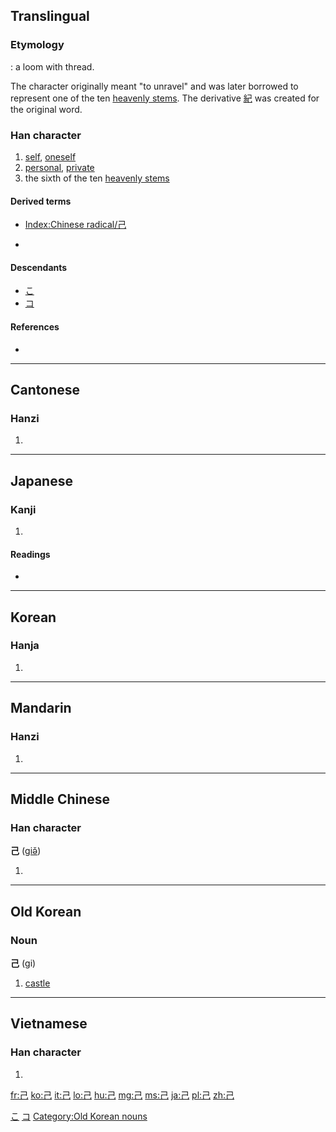 {{also|已|巳}}
==Translingual==
{{stroke order|strokes=3}}
{{stroke order|type=animate}}

===Etymology===
{{liushu|p}}: a loom with thread.

The character originally meant "to unravel" and was later borrowed to represent one of the ten [[w:Heavenly Stems|heavenly stems]]. The derivative [[紀]] was created for the original word.

===Han character===
{{Han char|rn=49|rad=己|as=00|sn=3|four=1771<sub>7</sub>|canj=尸山 (SU)}}

# [[self]], [[oneself]]
# [[personal]], [[private]]
# the sixth of the ten [[w:Heavenly Stems|heavenly stems]]

====Derived terms====
* [[Index:Chinese radical/己]]
* {{Jpan|[[包]]}} {{qualifier|Japanese form}}

====Descendants====
* [[こ]]
* [[コ]]

====References====
* {{Han ref|kx=0326.090|dkj=08742|dj=0630.100|hdz=20983.050|uh=5DF1|ud=24049|bh=A476|bd=42102}}

[[Category:Han characters from which hiragana were derived|こ]]
[[Category:Han characters from which katakana were derived|コ]]

----

==Cantonese==

===Hanzi===
{{yue-hanzi|jyut=[[gei2]]|y=[[gei2]]}}

# {{defn|lang=yue|sort=己00}}

----

==Japanese==

===Kanji===
{{ja-kanji|grade=6|rs=己00}}

# {{defn|lang=ja|sort=己00}}

====Readings====

* {{ja-readings|on=[[き]] (ki), [[こ]] (ko)|kun=[[おのれ]] (onore), [[つちのと]] (tsuchinoto)}}

----

==Korean==

===Hanja===
{{ko-hanja|hangeul=기|rv=gi|mr=ki}}

# {{defn|lang=ko|sort=己00}}

----

==Mandarin==

===Hanzi===
{{cmn-hanzi|pin=[[jǐ]] ([[ji3]])|wg=chi<sup>3</sup>}}

# {{defn|lang=cmn|sort=己00}}

----

==Middle Chinese==

===Han character===
'''己''' ([[giə̌]])

# {{defn|lang=zhx-mid|sort=己00}}

----

==Old Korean==

===Noun===
'''己''' (gi)

# {{Baekje}} [[castle]]

[[Category:Old Korean nouns]]

----

==Vietnamese==

===Han character===
{{vi-hantu|[[kỷ]], [[kỉ]]|rs=己00}}

# {{defn|lang=vi|sort=己00}}

[[fr:己]]
[[ko:己]]
[[it:己]]
[[lo:己]]
[[hu:己]]
[[mg:己]]
[[ms:己]]
[[ja:己]]
[[pl:己]]
[[zh:己]]